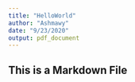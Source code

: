 ```yaml
---
title: "HelloWorld"
author: "Ashmawy"
date: "9/23/2020"
output: pdf_document
---
```


## This is a Markdown File